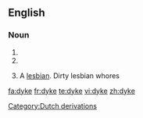 {{see|dike}}
==English==

===Noun===
{{en-noun}}

# {{alternative spelling of|[[dike]]}}
# {{also see POOP DICK }}
# {{context|slang|pejorative}} A [[lesbian]].  Dirty lesbian whores
[[Category:Dutch derivations]]

[[fa:dyke]]
[[fr:dyke]]
[[te:dyke]]
[[vi:dyke]]
[[zh:dyke]]